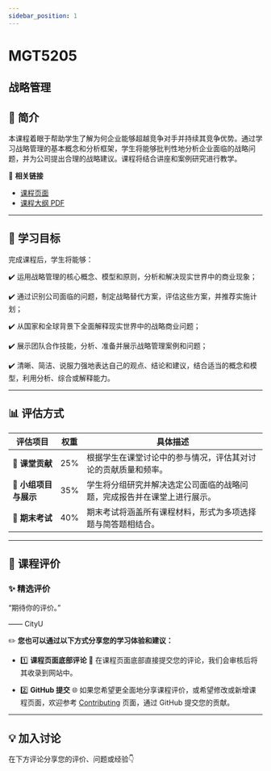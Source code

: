 ```yaml
---
sidebar_position: 1
---
```


# MGT5205
## 战略管理

## **📘 简介**
本课程着眼于帮助学生了解为何企业能够超越竞争对手并持续其竞争优势。通过学习战略管理的基本概念和分析框架，学生将能够批判性地分析企业面临的战略问题，并为公司提出合理的战略建议。课程将结合讲座和案例研究进行教学。

🔗 **相关链接**
- [课程页面](https://www.cityu.edu.hk/catalogue/pg/202526/course/MGT5205.htm)
- [课程大纲 PDF](https://www.cityu.edu.hk/catalogue/pg/202526/course/MGT5205.pdf)

---

## **🎯 学习目标**

完成课程后，学生将能够：

✔️ 运用战略管理的核心概念、模型和原则，分析和解决现实世界中的商业现象；

✔️ 通过识别公司面临的问题，制定战略替代方案，评估这些方案，并推荐实施计划；

✔️ 从国家和全球背景下全面解释现实世界中的战略商业问题；

✔️ 展示团队合作技能，分析、准备并展示战略管理案例和问题；

✔️ 清晰、简洁、说服力强地表达自己的观点、结论和建议，结合适当的概念和模型，利用分析、综合或解释能力。

---

## **📊 评估方式**

| **评估项目**          | **权重** | **具体描述**                                                                                       |
|----------------------|---------|---------------------------------------------------------------------------------------------------|
| **📄 课堂贡献**       | 25%     | 根据学生在课堂讨论中的参与情况，评估其对讨论的贡献质量和频率。                                 |
| **📄 小组项目与展示** | 35%     | 学生将分组研究并解决选定公司面临的战略问题，完成报告并在课堂上进行展示。                        |
| **📄 期末考试**       | 40%     | 期末考试将涵盖所有课程材料，形式为多项选择题与简答题相结合。                                   |

---

## **💬 课程评价**

### ✨ **精选评价**
<div className={commentStyles.commentBox}>
    <p className={commentStyles.commentText}>
        “期待你的评价。”
    </p>
    <p className={commentStyles.commentAuthor}>—— CityU</p>
</div>

✏️ **您也可以通过以下方式分享您的学习体验和建议：**

- 1️⃣ **课程页面底部评论**
💬 在课程页面底部直接提交您的评论，我们会审核后将其收录到网站中。

- 2️⃣ **GitHub 提交**
🌐 如果您希望更全面地分享课程评价，或希望修改或新增课程页面，欢迎参考 [Contributing](/contributing) 页面，通过 GitHub 提交您的贡献。


---

## **💡 加入讨论**

在下方评论分享您的评价、问题或经验👇
<Utterances />